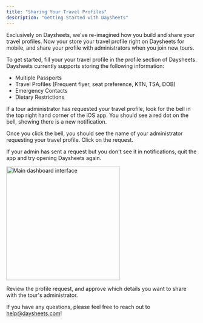 ```yaml
---
title: "Sharing Your Travel Profiles"
description: "Getting Started with Daysheets"
---
```


Exclusively on Daysheets, we've re-imagined how you build and share your travel
profiles. Now your store your travel profile right on Daysheets for mobile, and
share your profile with administrators when you join new tours.

To get started, fill your your travel profile in the profile section of
Daysheets. Daysheets currently supports storing the following information:

- Multiple Passports
- Travel Profiles (Frequent flyer, seat preference, KTN, TSA, DOB)
- Emergency Contacts
- Dietary Restrictions

If a tour administrator has requested your travel profile, look for the bell in
the top right hand corner of the iOS app. You should see a red dot on the bell,
showing there is a new notification.

Once you click the bell, you should see the name of your administrator
requesting your travel profile. Click on the request.

If your admin has sent a request but you don't see it in notifications, quit
the app and try opening Daysheets again.

<img
  src="/images/personnel-travel-profile/sharing-travel-profiles/notifications.png"
  alt="Main dashboard interface"
  height="300"
  className="rounded-lg"
/>

Review the profile request, and approve which details you want to share with
the tour's administrator.

If you have any questions, please feel free to reach out to help@daysheets.com!
